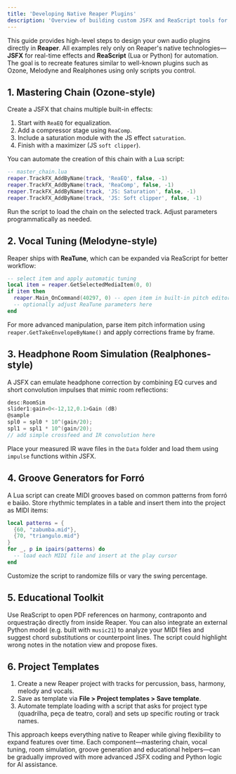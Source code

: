 ```yaml
---
title: 'Developing Native Reaper Plugins'
description: 'Overview of building custom JSFX and ReaScript tools for Brazilian mixing and composition'
---
```


This guide provides high-level steps to design your own audio plugins directly in **Reaper**. All examples rely only on Reaper's native technologies—**JSFX** for real-time effects and **ReaScript** (Lua or Python) for automation. The goal is to recreate features similar to well-known plugins such as Ozone, Melodyne and Realphones using only scripts you control.

## 1. Mastering Chain (Ozone-style)

Create a JSFX that chains multiple built-in effects:

1. Start with `ReaEQ` for equalization.
2. Add a compressor stage using `ReaComp`.
3. Include a saturation module with the JS effect `saturation`.
4. Finish with a maximizer (JS `soft clipper`).

You can automate the creation of this chain with a Lua script:

```lua
-- master_chain.lua
reaper.TrackFX_AddByName(track, 'ReaEQ', false, -1)
reaper.TrackFX_AddByName(track, 'ReaComp', false, -1)
reaper.TrackFX_AddByName(track, 'JS: Saturation', false, -1)
reaper.TrackFX_AddByName(track, 'JS: Soft clipper', false, -1)
```

Run the script to load the chain on the selected track. Adjust parameters programmatically as needed.

## 2. Vocal Tuning (Melodyne-style)

Reaper ships with **ReaTune**, which can be expanded via ReaScript for better workflow:

```lua
-- select item and apply automatic tuning
local item = reaper.GetSelectedMediaItem(0, 0)
if item then
  reaper.Main_OnCommand(40297, 0) -- open item in built-in pitch editor
  -- optionally adjust ReaTune parameters here
end
```

For more advanced manipulation, parse item pitch information using `reaper.GetTakeEnvelopeByName()` and apply corrections frame by frame.

## 3. Headphone Room Simulation (Realphones-style)

A JSFX can emulate headphone correction by combining EQ curves and short convolution impulses that mimic room reflections:

```c
desc:RoomSim
slider1:gain=0<-12,12,0.1>Gain (dB)
@sample
spl0 = spl0 * 10^(gain/20);
spl1 = spl1 * 10^(gain/20);
// add simple crossfeed and IR convolution here
```

Place your measured IR wave files in the `Data` folder and load them using `impulse` functions within JSFX.

## 4. Groove Generators for Forró

A Lua script can create MIDI grooves based on common patterns from forró e baião. Store rhythmic templates in a table and insert them into the project as MIDI items:

```lua
local patterns = {
  {60, "zabumba.mid"},
  {70, "triangulo.mid"}
}
for _, p in ipairs(patterns) do
  -- load each MIDI file and insert at the play cursor
end
```

Customize the script to randomize fills or vary the swing percentage.

## 5. Educational Toolkit

Use ReaScript to open PDF references on harmony, contraponto and orquestração directly from inside Reaper. You can also integrate an external Python model (e.g. built with `music21`) to analyze your MIDI files and suggest chord substitutions or counterpoint lines. The script could highlight wrong notes in the notation view and propose fixes.

## 6. Project Templates

1. Create a new Reaper project with tracks for percussion, bass, harmony, melody and vocals.
2. Save as template via **File > Project templates > Save template**.
3. Automate template loading with a script that asks for project type (quadrilha, peça de teatro, coral) and sets up specific routing or track names.

This approach keeps everything native to Reaper while giving flexibility to expand features over time. Each component—mastering chain, vocal tuning, room simulation, groove generation and educational helpers—can be gradually improved with more advanced JSFX coding and Python logic for AI assistance.
